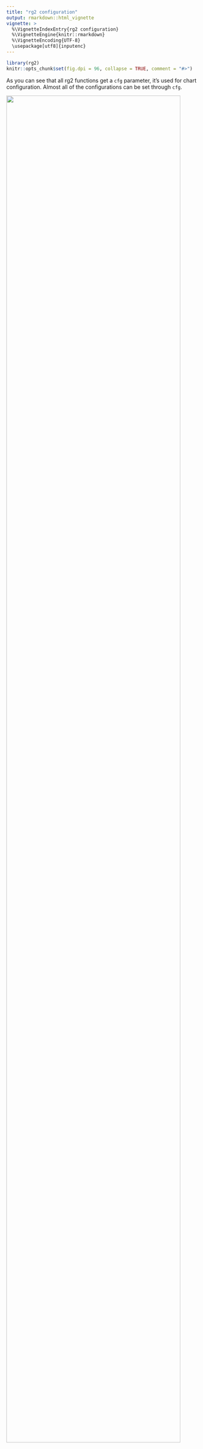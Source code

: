```yaml
---
title: "rg2 configuration"
output: rmarkdown::html_vignette
vignette: >
  %\VignetteIndexEntry{rg2 configuration}
  %\VignetteEngine{knitr::rmarkdown}
  %\VignetteEncoding{UTF-8}
  \usepackage[utf8]{inputenc}
---
```


```r
library(rg2)
knitr::opts_chunk$set(fig.dpi = 96, collapse = TRUE, comment = "#>")
```

As you can see that all rg2 functions get a `cfg` parameter, it's used for chart configuration. Almost all of the configurations can be set through `cfg`.

![](cfg.png){width=95%}

## title and description

The title and description are invisible by default.

a example to configure title and description:
```r
cfg = list(
  title = list(
    visible=TRUE, 
    text='title goes here'
  ),
  description = list(
    visible=TRUE, 
    text='this is the description text'
  )
)
g2Gauge(0.8, range=c(0,0.8,1), cfg = cfg)
```

There are four configuration items that affect the title and description appearance of the plot:

-------------------------------------------------------------
  items      typeof    description
--------- ------------ --------------------------------------
 visible    logical    whether to display, default to `FALSE`

  text     character   the text string

 alignTo   character   position, one of `left`, `center` `right`

  style      list      style: font-size, color, line, ...
-------------------------------------------------------------

Full configuration items of title and description:

```r
list(
  visible = TRUE,
  text    = 'title text',
  alignTo = 'left',
  style   = list(fontSize      = 12,
                 fill          = '#000000',   # or 'red'
                 stroke        = '#AEAEAE',
                 lineWidth     = 2,
                 lineDash      = 2,
                 opacity       = 2,
                 fillOpacity   = 2,
                 strokeOpacity = 2
            )
)
```


## theme

rg2 has two themes: `default` and `dark`

```r
cfg = list(theme = 'dark')
g2Liquid(value=0.5, min=0, max=1, cfg=cfg)
```


## axis

There are two kinds of axes: `catergoryAxis` and `linearAxis` in rg2.


### category axis

xAxis of column chart and yAxis of bar chart are both category axis. The default configuration of category axis:

```r
cfg = list(
  xAxis = list(
    visible  = TRUE,
    grid     = list(visible = FALSE),
    line     = list(visible = TRUE),
    tickLine = list(visible = TRUE),
    label    = list(visible = TRUE,  autoRotate = TRUE, autoHide = TRUE),
    title    = list(visible = FALSE, offset = 12)
  )
)
```

### linear axis

the yAxis of column and line chart are both linear axis, and also the xAxis of bar chart is linear axis. Linear axis has the following configuration items by default:

```r
cfg = list(
  xAxis = list(
    visible  = TRUE,
    grid     = list(visible = TRUE),
    line     = list(visible = FALSE),
    tickLine = list(visible = FALSE),
    label    = list(visible = TRUE),
    title    = list(visible = TRUE, offset = 12)
  )
)
```


Full configuration items for axis:

-------------------------------------------------------------
 items        typeof   description
------------ --------- --------------------------------------
visible       logical  

type          string   specified with one of the following:<br/>
                       `linear`<br/>
                       `time`, `dateTime`<br/>
                       `cat`, `category`, `timeCat`<br/>

tickCount     numeric  

tickInterval  numeric  

min           numeric  

max           numeric  

line          list     items:<br/>
                       - visible: logical<br/>
                       - style：list of __lineStyle__

grid          list     ietms:<br/>
                       - visible: logical<br/>
                       - style：list of __lineStyle__

label         list     items:<br/>
                       - visible: logical<br/>
                       - formatter: javascript function<br/>
                       - suffix: string<br/>
                       - precision：numeric<br/>
                       - offsetX: numeric<br/>
                       - offsetY：numeric<br/>
                       - style：list of __textStyle__
                       - autoHide: logical<br/>
                       - autoRotate: logical<br/>

tickLine      list     items:<br/>
                       - visible：logical<br/>
                       - style: list of __lineStyle__

title         list	   items:<br/>
                       - visible：logical<br/>
                       - text: string<br/>
                       - offset: numeric<br/>
                       - style：list of __textStyle__
-------------------------------------------------------------

## legend

The default configuration for legend:

```r
cfg = list(
  legend = list(
    visible  = TRUE,
    flipPage = TRUE,
    position = 'top'
  )
)

```

Full configuration items for legend:

--------------------------------------------------------------
 items        typeof    description
------------ ---------- --------------------------------------
visible       logical  

position      string    There are 12 position for legend:<br/>
                        - top-left<br/>
                        - top-center
                        - top-right<br/>
                        - bottom-left<br/>
                        - bottom-center<br/>
                        - bottom-right<br/>
                        - left-top<br/>
                        - left-center<br/>
                        - left-bottom<br/>
                        - right-top<br/>
                        - right-center<br/>
                        - right-bottom

formatter     function  

flipPage      logical   

offsetX       numeric   offset base on position in __px__.

offsetY       numeric   offset base on position in __px__.

marker        string    Optional values:<br/>
                        - __circle__ (default)<br/>
                        - square<br/>
                        - diamond<br/>
                        - triangle,<br/>
                        - triangleDown<br/>
                        - hexagon<br/>
                        - bowtie<br/>
                        - cross<br/>
                        - tick<br/>
                        - plus<br/>
                        - hyphen<br/>
                        - line<br/>
                        - hollowCircle<br/>
                        - hollowSquare<br/>
                        - hollowDiamond
--------------------------------------------------------------


## label


## padding


The padding margin order is the same as the CSS box model: `c(top, right , bottom, left)`
```r
cfg = list(
  padding = c(50, 50, 50, 50)
)
```

```r
cfg = list(
  padding = 'auto'
)
```

## state


## tooltip




The configuration of G2Plot are listed in the following pages:

- [components](https://antv-g2plot.gitee.io/zh/examples/general/title-description)
- [graphic-style](https://antv-g2plot.gitee.io/zh/docs/manual/graphic-style)
- [API docs](https://antv-g2plot.gitee.io/zh/examples/line/basic/API)
- [source](https://github.com/antvis/G2Plot/blob/master/src/interface/config.ts)
